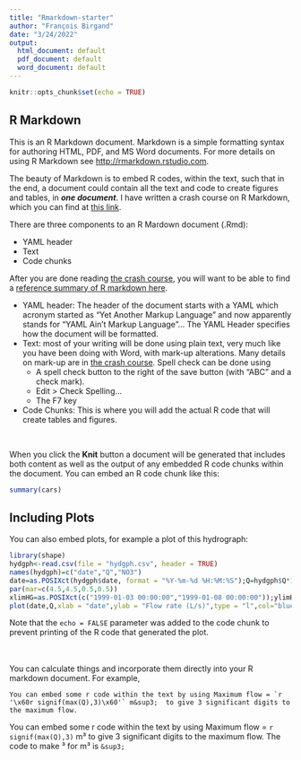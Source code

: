 ```yaml
---
title: "Rmarkdown-starter"
author: "François Birgand"
date: "3/24/2022"
output:
  html_document: default
  pdf_document: default
  word_document: default
---
```


```r
knitr::opts_chunk$set(echo = TRUE)
```

## R Markdown

This is an R Markdown document. Markdown is a simple formatting syntax for authoring HTML, PDF, and MS Word documents. For more details on using R Markdown see <http://rmarkdown.rstudio.com>.

The beauty of Markdown is to embed R codes, within the text, such that in the end, a document could contain all the text and code to create figures and tables, in ***one document***. I have written a crash course on R Markdown, which you can find at [this link](https://francoisbirgand.github.io/tutorial-RMarkdown_instructions.html).

There are three components to an R Mardown document (.Rmd):

- YAML header
- Text
- Code chunks

After you are done reading [the crash course](https://francoisbirgand.github.io/tutorial-RMarkdown_instructions.html), you will want to be able to find a [reference summary of R markdown here](https://rstudio.com/wp-content/uploads/2016/03/rmarkdown-cheatsheet-2.0.pdf).

- YAML header: The header of the document starts with a YAML which acronym started as “Yet Another Markup Language” and now apparently stands for “YAML Ain’t Markup Language”… The YAML Header specifies how the document will be formatted.
- Text: most of your writing will be done using plain text, very much like you have been doing with Word, with mark-up alterations. Many details on mark-up are in [the crash course](https://francoisbirgand.github.io/tutorial-RMarkdown_instructions.html). Spell check can be done using
    - A spell check button to the right of the save button (with “ABC” and a check mark).
    - Edit > Check Spelling…
    - The F7 key
- Code Chunks: This is where you will add the actual R code that will create tables and figures.

</br>

When you click the **Knit** button a document will be generated that includes both content as well as the output of any embedded R code chunks within the document. You can embed an R code chunk like this:

```r
summary(cars)
```

## Including Plots

You can also embed plots, for example a plot of this hydrograph:

```r
library(shape)
hydgph<-read.csv(file = "hydgph.csv", header = TRUE)
names(hydgph)=c("date","Q","NO3")
date=as.POSIXct(hydgph$date, format = "%Y-%m-%d %H:%M:%S");Q=hydgph$Q*1000
par(mar=c(4.5,4.5,0.5,0.5))
xlimHG=as.POSIXct(c("1999-01-03 00:00:00","1999-01-08 00:00:00"));ylimHG=c(50,350)
plot(date,Q,xlab = "date",ylab = "Flow rate (L/s)",type = "l",col="blue",xlim=xlimHG,ylim=ylimHG)
```

Note that the `echo = FALSE` parameter was added to the code chunk to prevent printing of the R code that generated the plot.

</br></br>
You can calculate things and incorporate them directly into your R markdown document. For example, 

```
You can embed some r code within the text by using Maximum flow = `r '\x60r signif(max(Q),3)\x60'` m&sup3;  to give 3 significant digits to the maximum flow. 
```

You can embed some r code within the text by using Maximum flow = `r signif(max(Q),3)` m&sup3; to give 3 significant digits to the maximum flow. The code to make &sup3; for m&sup3; is `&sup3;`

</br></br></br></br>

